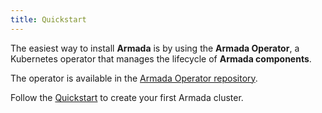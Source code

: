 ```yaml
---
title: Quickstart
---
```


The easiest way to install **Armada** is by using the **Armada Operator**, a Kubernetes operator that manages the lifecycle of **Armada components**.

The operator is available in the [Armada Operator repository](https://github.com/armadaproject/armada-operator).

Follow the [Quickstart](https://github.com/armadaproject/armada-operator?tab=readme-ov-file#quickstart) to create your first Armada cluster.
